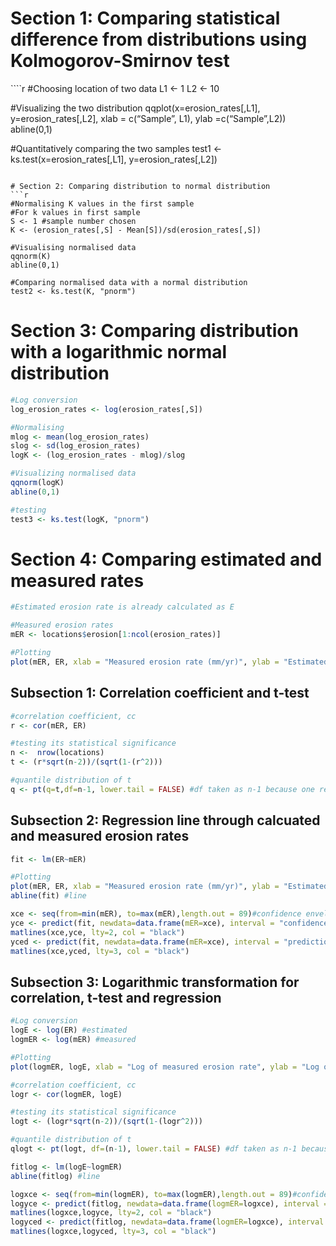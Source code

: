 # Section 1: Comparing statistical difference from distributions using Kolmogorov-Smirnov test
````r
#Choosing location of two data 
L1 <- 1
L2 <- 10

#Visualizing the two distribution 
qqplot(x=erosion_rates[,L1], y=erosion_rates[,L2], xlab = c("Sample", L1), ylab =c("Sample",L2))
abline(0,1)

#Quantitatively comparing the two samples 
test1 <- ks.test(x=erosion_rates[,L1], y=erosion_rates[,L2])
```

# Section 2: Comparing distribution to normal distribution 
```r
#Normalising K values in the first sample
#For k values in first sample
S <- 1 #sample number chosen
K <- (erosion_rates[,S] - Mean[S])/sd(erosion_rates[,S])

#Visualising normalised data
qqnorm(K)
abline(0,1)

#Comparing normalised data with a normal distribution 
test2 <- ks.test(K, "pnorm")
```

# Section 3: Comparing distribution with a logarithmic normal distribution 
```r
#Log conversion
log_erosion_rates <- log(erosion_rates[,S])

#Normalising 
mlog <- mean(log_erosion_rates)
slog <- sd(log_erosion_rates)
logK <- (log_erosion_rates - mlog)/slog

#Visualizing normalised data
qqnorm(logK)
abline(0,1)

#testing 
test3 <- ks.test(logK, "pnorm")
```

# Section 4: Comparing estimated and measured rates
```r
#Estimated erosion rate is already calculated as E

#Measured erosion rates
mER <- locations$erosion[1:ncol(erosion_rates)]

#Plotting
plot(mER, ER, xlab = "Measured erosion rate (mm/yr)", ylab = "Estimated erosion rate (mm/yr)", main = "Comparing estimated and measured erosion rates at different locations" )
```

## Subsection 1: Correlation coefficient and t-test
```r
#correlation coefficient, cc
r <- cor(mER, ER)

#testing its statistical significance
n <-  nrow(locations)
t <- (r*sqrt(n-2))/(sqrt(1-(r^2)))

#quantile distribution of t 
q <- pt(q=t,df=n-1, lower.tail = FALSE) #df taken as n-1 because one reference data which was measured independently and one statistical data which involved estimation
```

## Subsection 2: Regression line through calcuated and measured erosion rates
```r
fit <- lm(ER~mER)

#Plotting
plot(mER, ER, xlab = "Measured erosion rate (mm/yr)", ylab = "Estimated erosion rate (mm/yr)", main = "Comparing estimated and measured erosion rates at different locations" )
abline(fit) #line

xce <- seq(from=min(mER), to=max(mER),length.out = 89)#confidence envelope
yce <- predict(fit, newdata=data.frame(mER=xce), interval = "confidence", level = 0.95)
matlines(xce,yce, lty=2, col = "black")
yced <- predict(fit, newdata=data.frame(mER=xce), interval = "prediction", level = 0.95)
matlines(xce,yced, lty=3, col = "black")
```

## Subsection 3: Logarithmic transformation for correlation, t-test and regression
```r
#Log conversion
logE <- log(ER) #estimated 
logmER <- log(mER) #measured

#Plotting
plot(logmER, logE, xlab = "Log of measured erosion rate", ylab = "Log of estimated erosion rate", main = "Comparing log of estimated and measured erosion rates")

#correlation coefficient, cc
logr <- cor(logmER, logE)

#testing its statistical significance
logt <- (logr*sqrt(n-2))/(sqrt(1-(logr^2)))

#quantile distribution of t 
qlogt <- pt(logt, df=(n-1), lower.tail = FALSE) #df taken as n-1 because one reference and one statistical data

fitlog <- lm(logE~logmER)
abline(fitlog) #line

logxce <- seq(from=min(logmER), to=max(logmER),length.out = 89)#confidence enveloppe
logyce <- predict(fitlog, newdata=data.frame(logmER=logxce), interval = "confidence", level = 0.95)
matlines(logxce,logyce, lty=2, col = "black")
logyced <- predict(fitlog, newdata=data.frame(logmER=logxce), interval = "prediction", level = 0.95)
matlines(logxce,logyced, lty=3, col = "black")
```